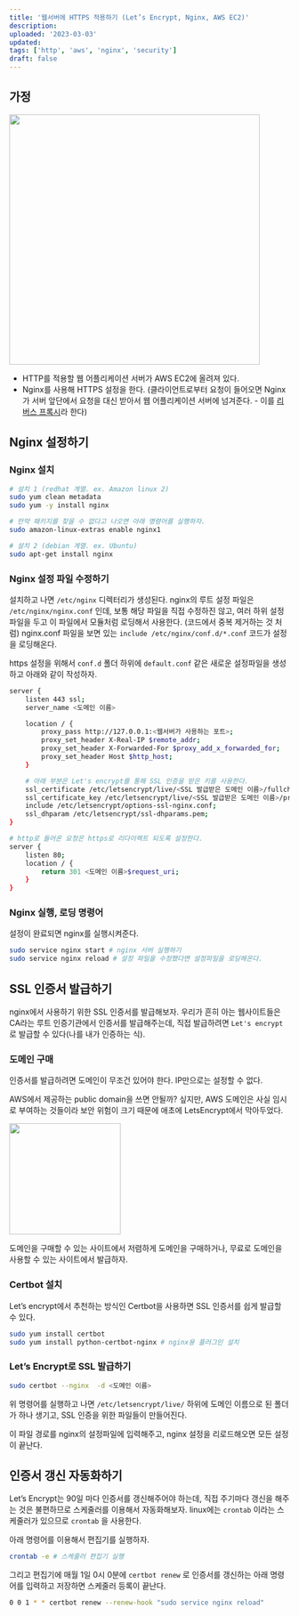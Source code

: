 ```yaml
---
title: '웹서버에 HTTPS 적용하기 (Let’s Encrypt, Nginx, AWS EC2)'
description:
uploaded: '2023-03-03'
updated:
tags: ['http', 'aws', 'nginx', 'security']
draft: false
---
```


## 가정

<Image src="/apply-https-on-webserver-0.png" height="450px" />

- HTTP를 적용할 웹 어플리케이션 서버가 AWS EC2에 올려져 있다.
- Nginx를 사용해 HTTPS 설정을 한다. (클라이언트로부터 요청이 들어오면 Nginx가 서버 앞단에서 요청을 대신 받아서 웹 어플리케이션 서버에 넘겨준다. - 이를 [리버스 프록시](https://ko.wikipedia.org/wiki/%EB%A6%AC%EB%B2%84%EC%8A%A4_%ED%94%84%EB%A1%9D%EC%8B%9C)라 한다)

## Nginx 설정하기

### Nginx 설치

```bash
# 설치 1 (redhat 계열. ex. Amazon linux 2)
sudo yum clean metadata
sudo yum -y install nginx

# 만약 패키지를 찾을 수 없다고 나오면 아래 명령어를 실행하자.
sudo amazon-linux-extras enable nginx1

# 설치 2 (debian 계열. ex. Ubuntu)
sudo apt-get install nginx
```

### Nginx 설정 파일 수정하기

설치하고 나면 `/etc/nginx` 디렉터리가 생성된다. nginx의 루트 설정 파일은 `/etc/nginx/nginx.conf` 인데, 보통 해당 파일을 직접 수정하진 않고, 여러 하위 설정파일을 두고 이 파일에서 모듈처럼 로딩해서 사용한다. (코드에서 중복 제거하는 것 처럼) nginx.conf 파일을 보면 있는 `include /etc/nginx/conf.d/*.conf` 코드가 설정을 로딩해온다.

https 설정을 위해서 `conf.d` 폴더 하위에 `default.conf` 같은 새로운 설정파일을 생성하고 아래와 같이 작성하자.

```bash
server {
    listen 443 ssl;
    server_name <도메인 이름>

    location / {
        proxy_pass http://127.0.0.1:<웹서버가 사용하는 포트>;
        proxy_set_header X-Real-IP $remote_addr;
        proxy_set_header X-Forwarded-For $proxy_add_x_forwarded_for;
        proxy_set_header Host $http_host;
    }

    # 아래 부분은 Let's encrypt를 통해 SSL 인증을 받은 키를 사용한다.
    ssl_certificate /etc/letsencrypt/live/<SSL 발급받은 도메인 이름>/fullchain.pem;
    ssl_certificate_key /etc/letsencrypt/live/<SSL 발급받은 도메인 이름>/privkey.pem;
    include /etc/letsencrypt/options-ssl-nginx.conf;
    ssl_dhparam /etc/letsencrypt/ssl-dhparams.pem;
}

# http로 들어온 요청은 https로 리다이렉트 되도록 설정한다.
server {
    listen 80;
    location / {
        return 301 <도메인 이름>$request_uri;
    }
}
```

### Nginx 실행, 로딩 명령어

설정이 완료되면 nginx를 실행시켜준다.

```bash
sudo service nginx start # nginx 서버 실행하기
sudo service nginx reload # 설정 파일을 수정했다면 설정파일을 로딩해온다.
```

## SSL 인증서 발급하기

nginx에서 사용하기 위한 SSL 인증서를 발급해보자. 우리가 흔히 아는 웹사이트들은 CA라는 루트 인증기관에서 인증서를 발급해주는데, 직접 발급하려면 `Let's encrypt` 로 발급할 수 있다(나를 내가 인증하는 식).

### 도메인 구매

인증서를 발급하려면 도메인이 무조건 있어야 한다. IP만으로는 설정할 수 없다.

AWS에서 제공하는 public domain을 쓰면 안될까? 싶지만, AWS 도메인은 사실 임시로 부여하는 것들이라 보안 위험이 크기 때문에 애초에 LetsEncrypt에서 막아두었다.

<Image src="/apply-https-on-webserver-1.png" height="200px" />

도메인을 구매할 수 있는 사이트에서 저렴하게 도메인을 구매하거나, 무료로 도메인을 사용할 수 있는 사이트에서 발급하자.

### Certbot 설치

Let’s encrypt에서 추천하는 방식인 Certbot을 사용하면 SSL 인증서를 쉽게 발급할 수 있다.

```bash
sudo yum install certbot
sudo yum install python-certbot-nginx # nginx용 플러그인 설치
```

### Let’s Encrypt로 SSL 발급하기

```bash
sudo certbot --nginx  -d <도메인 이름>
```

위 명령어를 실행하고 나면 `/etc/letsencrypt/live/` 하위에 도메인 이름으로 된 폴더가 하나 생기고, SSL 인증을 위한 파일들이 만들어진다.

이 파일 경로를 nginx의 설정파일에 입력해주고, nginx 설정을 리로드해오면 모든 설정이 끝난다.

## 인증서 갱신 자동화하기

Let’s Encrypt는 90일 마다 인증서를 갱신해주어야 하는데, 직접 주기마다 갱신을 해주는 것은 불편하므로 스케줄러를 이용해서 자동화해보자. linux에는 `crontab` 이라는 스케줄러가 있으므로 `crontab` 을 사용한다.

아래 명령어를 이용해서 편집기를 실행하자.

```bash
crontab -e # 스케줄러 편집기 실행
```

그리고 편집기에 매월 1일 0시 0분에 `certbot renew` 로 인증서를 갱신하는 아래 명령어를 입력하고 저장하면 스케줄러 등록이 끝난다.

```bash
0 0 1 * * certbot renew --renew-hook "sudo service nginx reload"
```
